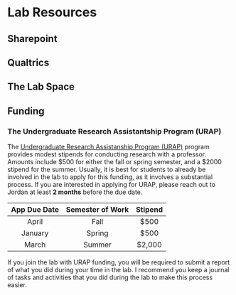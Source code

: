 # Lab Resources

## Sharepoint

## Qualtrics

## The Lab Space

## Funding

### The Undergraduate Research Assistantship Program (URAP) {#URAP}

The [Undergraduate Research Assistanship Program (URAP)](https://www.uwp.edu/explore/offices/researchadmin/urap.cfm) program provides modest stipends for conducting research with a professor. Amounts include \$500 for either the fall or spring semester, and a \$2000 stipend for the summer. Usually, it is best for students to already be involved in the lab to apply for this funding, as it involves a substantial process. If you are interested in applying for URAP, please reach out to Jordan at least **2 months** before the due date.

  App Due Date      Semester of Work      Stipend
----------------  --------------------  -----------
    April                Fall              $500
    January              Spring            $500
    March                Summer            $2,000

If you join the lab with URAP funding, you will be required to submit a report of what you did during your time in the lab. I recommend you keep a journal of tasks and activities that you did during the lab to make this process easier. 